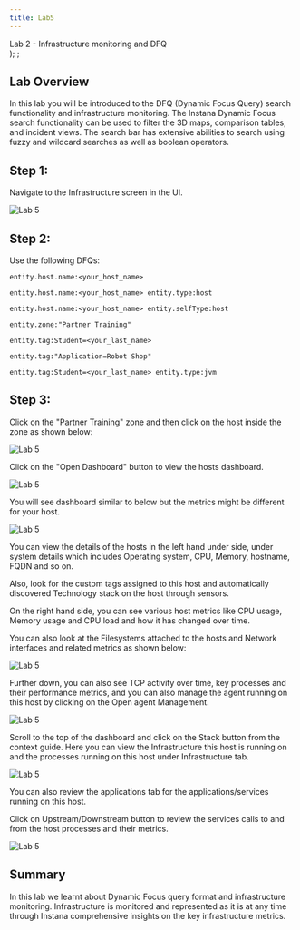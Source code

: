```yaml
---
title: Lab5
---
```

  <span>
    Lab 2 - Infrastructure monitoring and DFQ <br />
  </span>
);
;

## Lab Overview

In this lab you will be introduced to the DFQ (Dynamic Focus Query) search functionality and infrastructure monitoring. The Instana Dynamic Focus search functionality can be used to filter the 3D maps, comparison tables, and incident views. The search bar has extensive abilities to search using fuzzy and wildcard searches as well as boolean operators. 

## Step 1:
Navigate to the Infrastructure screen in the UI.

![Lab 5](../Labs/images/lab5.1.png)

## Step 2:

Use the following DFQs: 

```
entity.host.name:<your_host_name> 
```

```
entity.host.name:<your_host_name> entity.type:host 
```

```
entity.host.name:<your_host_name> entity.selfType:host 
```

```
entity.zone:"Partner Training" 
```

```
entity.tag:Student=<your_last_name> 
```

```
entity.tag:"Application=Robot Shop"
```

```
entity.tag:Student=<your_last_name> entity.type:jvm 
```

## Step 3:

Click on the "Partner Training" zone and then click on the host inside the zone as shown below:

![Lab 5](../Labs/images/inframon1.png)

Click on the "Open Dashboard" button to view the hosts dashboard.

![Lab 5](../Labs/images/inframon2.png)

You will see dashboard similar to below but the metrics might be different for your host.

![Lab 5](../Labs/images/inframon3.png)

You can view the details of the hosts in the left hand under side, under system details which includes Operating system, CPU, Memory, hostname, FQDN and so on.

Also, look for the custom tags assigned to this host and automatically discovered Technology stack on the host through sensors.

On the right hand side, you can see various host metrics like CPU usage, Memory usage and CPU load and how it has changed over time.

You can also look at the Filesystems attached to the hosts and Network interfaces and related metrics as shown below:

![Lab 5](../Labs/images/inframon4.png)

Further down, you can also see TCP activity over time, key processes and their performance metrics, and you can also manage the agent running on this host by clicking on the Open agent Management.

![Lab 5](../Labs/images/inframon5.png)

Scroll to the top of the dashboard and click on the Stack button from the context guide. Here you can view the Infrastructure this host is running on and the processes running on this host under Infrastructure tab.

![Lab 5](../Labs/images/inframon6.png)

You can also review the applications tab for the applications/services running on this host.

Click on Upstream/Downstream button to review the services calls to and from the host processes and their metrics.

![Lab 5](../Labs/images/inframon7.png)

## Summary

In this lab we learnt about Dynamic Focus query format and infrastructure monitoring. Infrastructure is monitored and represented as it is at any time through Instana comprehensive insights on the key infrastructure metrics.